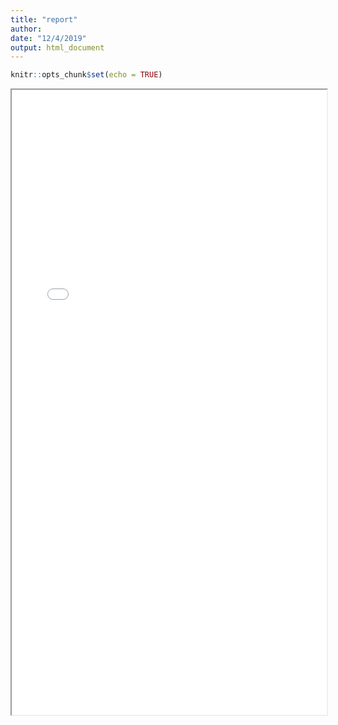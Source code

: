 ```yaml
---
title: "report"
author: 
date: "12/4/2019"
output: html_document
---
```


```r
knitr::opts_chunk$set(echo = TRUE)
```

<iframe src="Final_Report_finalversion.pdf" width="100%" height="1000px">